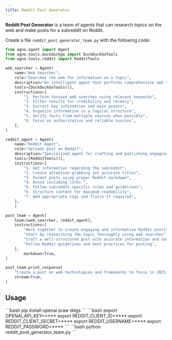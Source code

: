 ```yaml
---
title: Reddit Post Generator
---
```


**Reddit Post Generator** is a team of agents that can research topics on the web and make posts for a subreddit on Reddit.

Create a file `reddit_post_generator_team.py` with the following code:

```python reddit_post_generator_team.py
from agno.agent import Agent
from agno.tools.duckduckgo import DuckDuckGoTools
from agno.tools.reddit import RedditTools

web_searcher = Agent(
    name="Web Searcher",
    role="Searches the web for information on a topic",
    description="An intelligent agent that performs comprehensive web searches to gather current and accurate information",
    tools=[DuckDuckGoTools()],
    instructions=[
        "1. Perform focused web searches using relevant keywords",
        "2. Filter results for credibility and recency",
        "3. Extract key information and main points",
        "4. Organize information in a logical structure",
        "5. Verify facts from multiple sources when possible",
        "6. Focus on authoritative and reliable sources",
    ],
)

reddit_agent = Agent(
    name="Reddit Agent",
    role="Uploads post on Reddit",
    description="Specialized agent for crafting and publishing engaging Reddit posts",
    tools=[RedditTools()],
    instructions=[
        "1. Get information regarding the subreddit",
        "2. Create attention-grabbing yet accurate titles",
        "3. Format posts using proper Reddit markdown",
        "4. Avoid including links ",
        "5. Follow subreddit-specific rules and guidelines",
        "6. Structure content for maximum readability",
        "7. Add appropriate tags and flairs if required",
    ],
    )

post_team = Agent(
    team=[web_searcher, reddit_agent],
    instructions=[
        "Work together to create engaging and informative Reddit posts",
        "Start by researching the topic thoroughly using web searches",
        "Craft a well-structured post with accurate information and sources",
        "Follow Reddit guidelines and best practices for posting",
    ],
        markdown=True,
)

post_team.print_response(
    "Create a post on web technologies and frameworks to focus in 2025 on the subreddit r/webdev ",
    stream=True,
)

```
## Usage

<Steps>
  <Snippet file="create-venv-step.mdx" />

  <Step title="Install libraries">
    ```bash
    pip install openai praw ddgs
    ```
  </Step>

  <Step title="Set environment variables">
    ```bash
    export OPENAI_API_KEY=****
    export REDDIT_CLIENT_ID=****
    export REDDIT_CLIENT_SECRET=****
    export REDDIT_USERNAME=****
    export REDDIT_PASSWORD=****
    ```
  </Step>

  <Step title="Run the agent">
    ```bash
    python reddit_post_generator_team.py
    ```
  </Step>

</Steps>